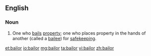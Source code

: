 ==English==

===Noun===
{{en-noun}}
# {{context|legal|lang=en}} One who [[bail]]s [[property]]; one who places property in the hands of another (called a [[bailee]]) for [[safekeeping]].

[[et:bailor]]
[[io:bailor]]
[[mg:bailor]]
[[ta:bailor]]
[[vi:bailor]]
[[zh:bailor]]